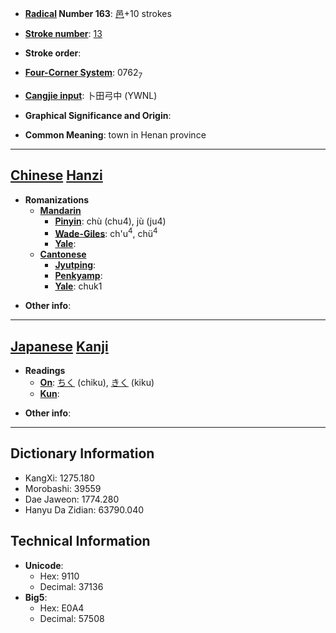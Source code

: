 * '''[[Wiktionary:Chinese radical index| Radical]] Number 163''': [[Wiktionary:Chinese radical index 邑|邑]]+10 strokes

* '''[[Wiktionary:Chinese total strokes index|Stroke number]]''': [[Wiktionary:Chinese total strokes index 13|13]]

* '''Stroke order''': 

* '''[[Wiktionary:Chinese four corner index|Four-Corner System]]''': 0762<sub>7</sub>

* '''[[Wiktionary:Chinese Cangjie index|Cangjie input]]''': 卜田弓中 (YWNL)

* '''Graphical Significance and Origin''': 

* '''Common Meaning''': town in Henan province

----

== [[Chinese]] [[Hanzi]] ==

* '''Romanizations'''
** '''[[Mandarin]]'''
*** '''[[Pinyin]]''': chù (chu4), jù (ju4)
*** '''[[Wade-Giles]]''': ch'u<sup>4</sup>, chü<sup>4</sup>
*** '''[[Yale]]''': 
** '''[[Cantonese]]'''
*** '''[[Jyutping]]''':
*** '''[[Penkyamp]]''': 
*** '''[[Yale]]''': chuk1

* '''Other info''': 

----

== [[Japanese]] [[Kanji]] ==

* '''Readings'''
** '''[[On]]''': [[ちく]] (chiku), [[きく]] (kiku)
** '''[[Kun]]''': 

* '''Other info''':  

----

== Dictionary Information ==

* KangXi: 1275.180
* Morobashi: 39559
* Dae Jaweon: 1774.280
* Hanyu Da Zidian: 63790.040

== Technical Information ==

* '''Unicode''':
** Hex: 9110
** Decimal: 37136
* '''Big5''':
** Hex: E0A4
** Decimal: 57508